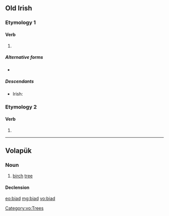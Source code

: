 {{also|bíad}}
==Old Irish==

===Etymology 1===

====Verb====
{{head|sga|verb form|head=·biad}}

# {{inflection of|at·tá||3|s|cond|lang=sga}}

=====Alternative forms=====
* {{l|sga|·bíad}}

=====Descendants=====
* Irish: {{l|ga|bheadh}}

===Etymology 2===

====Verb====
{{head|sga|verb form|head=·biad}}

# {{inflection of|benaid||3|s|cond|lang=sga}}

----

==Volapük==

===Noun===
{{vo-noun}}

# [[birch]] [[tree]]

====Declension====
{{vo-decl-noun}}

[[Category:vo:Trees]]

[[eo:biad]]
[[mg:biad]]
[[vo:biad]]